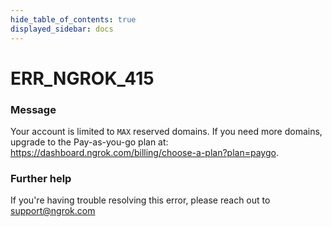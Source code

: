 ```yaml
---
hide_table_of_contents: true
displayed_sidebar: docs
---
```



# ERR_NGROK_415

### Message

Your account is limited to `MAX` reserved domains. If you need more domains, upgrade to the Pay-as-you-go plan at: https://dashboard.ngrok.com/billing/choose-a-plan?plan=paygo.

<ErrorDetails error="err_ngrok_415" />

### Further help

If you're having trouble resolving this error, please reach out to [support@ngrok.com](mailto:support@ngrok.com?subject=Help%20with%20ERR_NGROK_415)
